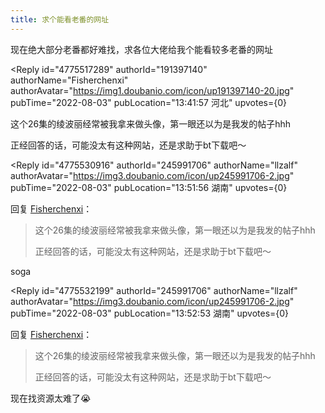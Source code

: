 ```yaml
---
title: 求个能看老番的网址
---
```



<Forum groupName="动画番剧" groupUrl="https://www.douban.com/group/596353/" archivedAt="2025-05-16T15:10:42.821Z">
  <Post
    id="272128766"
    title="求个能看老番的网址"
    url="https://www.douban.com/group/topic/272128766/?_spm_id=MjQ1OTkxNzA2"
    pubTime="2023-05-15"
    highlightUserId="191397140"
  >
现在绝大部分老番都好难找，求各位大佬给我个能看较多老番的网址

<Reply
  id="4775517289"
  authorId="191397140"
  authorName="Fisherchenxi"
  authorAvatar="https://img1.doubanio.com/icon/up191397140-20.jpg"
  pubTime="2022-08-03"
  pubLocation="13:41:57 河北"
  upvotes={0}
>
这个26集的绫波丽经常被我拿来做头像，第一眼还以为是我发的帖子hhh

正经回答的话，可能没太有这种网站，还是求助于bt下载吧～
</Reply>

<Reply
  id="4775530916"
  authorId="245991706"
  authorName="llzalf"
  authorAvatar="https://img3.doubanio.com/icon/up245991706-2.jpg"
  pubTime="2022-08-03"
  pubLocation="13:51:56 湖南"
  upvotes={0}
>
回复 [Fisherchenxi](https://www.douban.com/people/191397140/)：
 > 这个26集的绫波丽经常被我拿来做头像，第一眼还以为是我发的帖子hhh
> 
> 正经回答的话，可能没太有这种网站，还是求助于bt下载吧～

soga
</Reply>

<Reply
  id="4775532199"
  authorId="245991706"
  authorName="llzalf"
  authorAvatar="https://img3.doubanio.com/icon/up245991706-2.jpg"
  pubTime="2022-08-03"
  pubLocation="13:52:53 湖南"
  upvotes={0}
>
回复 [Fisherchenxi](https://www.douban.com/people/191397140/)：
 > 这个26集的绫波丽经常被我拿来做头像，第一眼还以为是我发的帖子hhh
> 
> 正经回答的话，可能没太有这种网站，还是求助于bt下载吧～

现在找资源太难了😭
</Reply>
  </Post>
</Forum>
